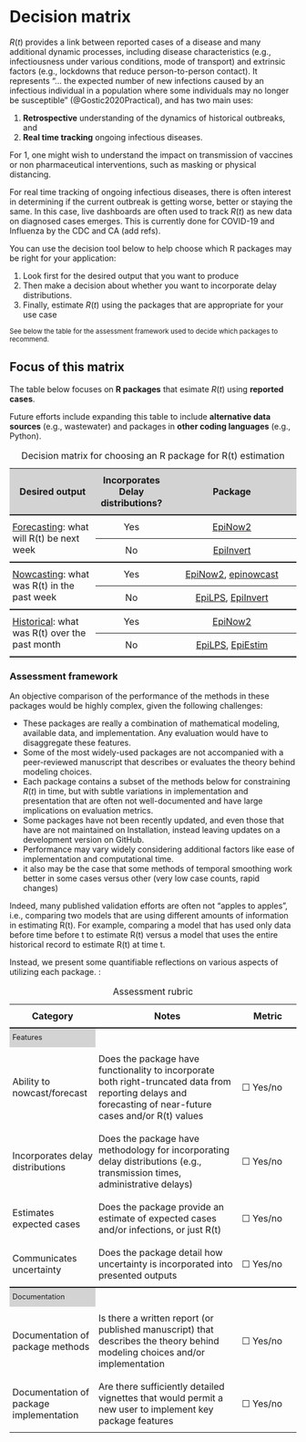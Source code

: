 # Decision matrix {.unnumbered}

$R(t)$ provides a link between reported cases of a disease and many additional dynamic processes, including disease characteristics (e.g., infectiousness under various conditions, mode of transport) and extrinsic factors (e.g., lockdowns that reduce person-to-person contact). It represents "... the expected number of new infections caused by an infectious individual in a population where some individuals may no longer be susceptible" (@Gostic2020Practical), and has two main uses:

1. **Retrospective** understanding of the dynamics of historical outbreaks, and
2. **Real time tracking** ongoing infectious diseases. 

For 1, one might wish to understand the impact on transmission of vaccines or non pharmaceutical interventions, such as masking or physical distancing. 

For real time tracking of ongoing infectious diseases, there is often interest in determining if the current outbreak is getting worse, better or staying the same. In this case, live dashboards are often used to track $R(t)$ as new data on diagnosed cases emerges. This is currently done for COVID-19 and Influenza by the CDC and CA (add refs).

You can use the decision tool below to help choose which R packages may be right for your application:

1. Look first for the desired output that you want to produce
1. Then make a decision about whether you want to incorporate delay distributions. 
1. Finally, estimate $R(t)$ using the packages that are appropriate for your use case

<small>See below the table for the assessment framework used to decide which packages to recommend.</small>

::: {.callout-note}
## Focus of this matrix
The table below focuses on **R packages** that esimate $R(t)$ using **reported cases**. 

Future efforts include expanding this table to include **alternative data sources** (e.g., wastewater) and packages in **other coding languages** (e.g., Python).
:::

```{=html}
<style>
  table td, table th {
    padding-top: 10px;
    padding-bottom: 10px;
    padding-left: 5px;
    padding-right: 5px;
  }
</style>
<table>
    <caption>Decision matrix for choosing an R package for R(t) estimation</caption>
    <!////////////////////////////////////////////////////////////////////>
    <!---HEADING --->
    <!////////////////////////////////////////////////////////////////////>
    <tr style="border-top: none; background-color: lightgrey;">
      <th style="font-weight: bold; width: 30%">Desired output</th>
      <th style="font-weight: bold; width: 25%; text-align: center;">Incorporates Delay distributions?</th>
      <th style="font-weight: bold; width: 45%; text-align: center;">Package</th>
    </tr>
    <!////////////////////////////////////////////////////////////////////>
    <!---GROUP 1: FORECASTING -------------------------------------------->
    <!////////////////////////////////////////////////////////////////////>
    <tr style="border-top: 2px solid;">
        
         <td rowspan="2" style="vertical-align: middle;"> 
            <u>Forecasting</u>: what will R(t) be next week
        </td>
        <td style="text-align: center;">Yes</td>
        <td style="text-align: center;"><a href="package_EpiNow2.html">EpiNow2</a></td>
        
    </tr><tr style="border-top: 0.75px solid;">

        <td style="text-align: center;">No</td>
        <td style="text-align: center;"><a href="package_EpiInvert.html">EpiInvert</a></td>
        
    </tr>
    
    <!////////////////////////////////////////////////////////////////////>
    <!---GROUP 2: NOW-CASTING -------------------------------------------->
    <!////////////////////////////////////////////////////////////////////>
    
    <tr style="border-top: 2px solid;">
        
         <td rowspan="2" style="vertical-align: middle;"> 
            <u>Nowcasting</u>: what was R(t) in the past week
        </td>
        <td style="text-align: center;">Yes</td>
        <td style="text-align: center;"><a href="package_EpiNow2.html">EpiNow2</a>,
        <a href="package_epinowcast.html">epinowcast</a></td>
    </tr><tr style="border-top: 0.75px solid;">

        <td style="text-align: center;">No</td>
        <td style="text-align: center;">
          <a href="package_EpiLPS.html">EpiLPS</a>, <a href="package_EpiInverg.html">EpiInvert</a>
        </td>
        
    </tr>
    
    <!////////////////////////////////////////////////////////////////////>
    <!---GROUP 3: Historical -------------------------------------------->
    <!////////////////////////////////////////////////////////////////////>
    
        <tr style="border-top: 2px solid;">
        
         <td rowspan="2" style="vertical-align: middle;"> 
            <u>Historical</u>: what was R(t) over the past month
        </td>
        
        <td style="text-align: center;">Yes</td>
        
        <td style="text-align: center;">
          <a href="package_EpiNow2.html">EpiNow2</a>
        </td>
    </tr> 
    
<tr style="border-bottom: 2px solid;border-top: 0.75px solid;">
  
  <td style="text-align: center;">No</td>
    
    <td style="text-align: center;">
      <a href="package_EpiLPS.html">EpiLPS</a>,
      <a href="package_EpiEstim.html">EpiEstim</a>
        </td>
        
        </tr>
    
</table>

```

### Assessment framework {#sec-assessment}

An objective comparison of the performance of the methods in these packages would be highly complex, given the following challenges:

- These packages are really a combination of mathematical modeling, available data, and implementation. Any evaluation would have to disaggregate these features.
- Some of the most widely-used packages are not accompanied with a peer-reviewed manuscript that describes or evaluates the theory behind modeling choices. 
- Each package contains a subset of the methods below for constraining $R(t)$ in time, but with subtle variations in implementation and presentation that are often not well-documented and have large implications on evaluation metrics.
- Some packages have not been recently updated, and even those that have are not maintained on Installation, instead leaving updates on a development version on GitHub. 
- Performance may vary widely considering additional factors like ease of implementation and computational time.
- it also may be the case that some methods of temporal smoothing work better
    in some cases versus other (very low case counts, rapid changes)

Indeed, many published validation efforts are often not "apples to apples", i.e., comparing two models that are using different amounts of information in estimating R(t). For example, comparing a model that has used only data before time before t to estimate R(t) versus a model that uses the entire historical record to estimate R(t) at time t.

Instead, we present some quantifiable reflections on various aspects of utilizing each package. :

```{=html}
<table>
    <caption>Assessment rubric</caption>
    <!---HEADING --->
    <tr style="border-top: none;">
      <th style="font-weight: bold; width: 30%">Category</th>
      <th style="font-weight: bold; width: 50%">Notes</th>
      <th style="font-weight: bold; width: 20%">Metric</th>
    </tr>
    
      <!------ SECTION 2: FEATURES -------->
    <tr columnspan="3", style="background-color: lightgrey;border-top: 2px solid;margin-top: 1;margin-bottom: 1; line-height: 1;font-size: 0.8em;">
      <td> Features </td>
    </tr>
        <tr>
        <td>Ability to nowcast/forecast</td>
        <td>Does the package have functionality to incorporate both right-truncated data from reporting delays and forecasting of near-future cases and/or R(t) values</td>
        <td>
          ☐ Yes/no
                  </td>
    </tr>
                    <tr>
        <td>Incorporates delay distributions</td>
        <td>Does the package have methodology for incorporating delay distributions (e.g., transmission times, administrative delays) </td>
        <td>
          ☐ Yes/no
        </td>
    </tr>
    
                        <tr>
        <td>Estimates expected cases </td>
        <td>Does the package provide an estimate of expected cases and/or infections, or just R(t)</td>
        <td>
          ☐ Yes/no
        </td>
    </tr>

                        <tr>
        <td>Communicates uncertainty</td>
        <td>Does the package detail how uncertainty is incorporated into presented outputs</td>
        <td>
☐ Yes/no
        </td>
    </tr>

      <!------ SECTION 3: Validation -------->
    <tr columnspan="3", style="background-color: lightgrey;border-top: 2px solid;margin-top: 1;margin-bottom: 1; line-height: 1;font-size: 0.8em;">
      <td> Documentation </td>
    </tr>
    
                        <tr>
        <td>Documentation of package methods</td>
        <td>Is there a written report (or published manuscript) that describes the theory behind modeling choices and/or implementation</td>
        <td>
          ☐ Yes/no
        </td>
    </tr>
    
                        <tr>
        <td>Documentation of package implementation</td>
        <td>Are there sufficiently detailed vignettes that would permit a new user to implement key package features</td>
        <td>
          ☐ Yes/no
        </td>
    </tr>


</table>

```
